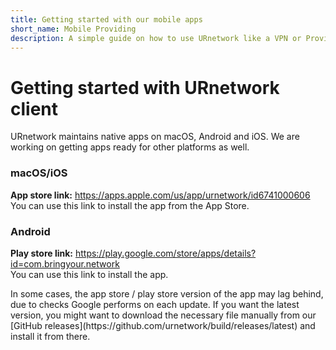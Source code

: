 ```yaml
---
title: Getting started with our mobile apps
short_name: Mobile Providing
description: A simple guide on how to use URnetwork like a VPN or Provide on Mobile.
---
```


# Getting started with URnetwork client

URnetwork maintains native apps on macOS, Android 
and iOS.  We are working on getting apps ready for other
platforms as well.

### macOS/iOS

**App store link:** https://apps.apple.com/us/app/urnetwork/id6741000606<br />
You can use this link to install the app from the App Store.

### Android

**Play store link:** https://play.google.com/store/apps/details?id=com.bringyour.network<br />
You can use this link to install the app.

<Callout type="info">
    In some cases, the app store / play store version of the app may lag behind, due to
    checks Google performs on each update.  If you want the latest version,
    you might want to download the necessary file manually from our 
    [GitHub releases](https://github.com/urnetwork/build/releases/latest) 
    and install it from there.
</Callout>

